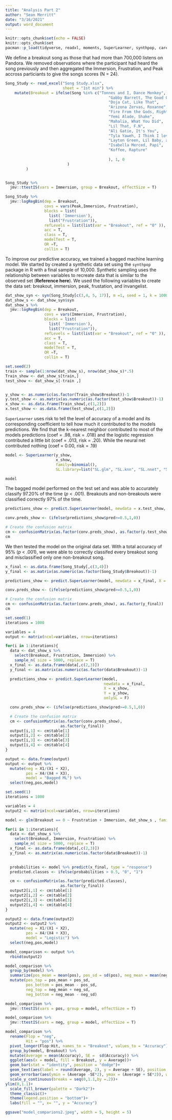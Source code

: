 ```yaml
---
title: "Analysis Part 2"
author: "Sean Merritt"
date: "3/16/2021"
output: word_document
---
```


```r
knitr::opts_chunk$set(echo = FALSE)
knitr::opts_chunk$set
pacman::p_load(tidyverse, readxl, moments, SuperLearner, synthpop, caret, RColorBrewer )
```

We define a breakout song as those that had more than 700,000 listens on Pandora. We removed observations where the participant had heard the song previously and then aggregated the Immersion, Frustration, and Peak accross particiants to give the songs scores (N = 24). 

```r

Song_Study <- read_excel("Song Study.xlsx", 
                         sheet = "1st min") %>% 
    mutate(Breakout = ifelse(Song %in% c("Tonnes and I, Dance Monkey",
                                             "Gabby Barrett, The Good Ones",
                                             "Doja Cat, Like That",
                                             "Arizona Zervas, Roxanne",
                                             "Fire From the Gods, Right Now",
                                             "Yemi Alade, Shake",
                                             "Mahalia, What You Did",
                                             "Lil That, F.N",
                                             "Ali Gatie, It's You",
                                             "Tyla Yaweh, I Think I love Her",
                                             "Layton Green, Lil Baby, and City Girls, Leave Em Alone",
                                             "Isabella Merced, Papi",
                                             "Koffee, Rapture"
                                             
                                             ), 1, 0
                           )
         )


Song_Study %>% 
  jmv::ttestIS(vars = Immersion, group = Breakout, effectSize = T)
```

```r
Song_Study %>% 
  jmv::logRegBin(dep = Breakout,
                 covs = vars(Peak,Immersion, Frustration),
                 blocks = list(
                   list( 'Immersion'),
                   list("Frustration")),
                 refLevels = list(list(var = "Breakout", ref = "0" )), 
                 acc = T,
                 class = T,
                 modelTest = T, 
                 OR =T, 
                 collin = T) 
```

To improve our predictive accuracy, we trained a bagged machine learning model. We started by created a synthetic data set using the `synthpop` package in R with a final sample of 10,000. Synthetic sampling uses the relationship between variables to recreate data that is similar to the observed set (**Reference here**). We used the following variables to create the data set: breakout, immersion, peak, frustation, and invangelist.   

```r
dat_show_syn <- syn(Song_Study[c(3,4, 5, 17)], m =1, seed = 1, k = 10000, minnumlevels = 2)
dat_show_s <- dat_show_syn$syn
dat_show_s %>% 
  jmv::logRegBin(dep = Breakout,
                 covs = vars(Immersion, Frustration),
                 blocks = list(
                   list( 'Immersion'),
                   list("Frustration")),
                 refLevels = list(list(var = "Breakout", ref = "0" )), 
                 acc = T,
                 class = T,
                 modelTest = T, 
                 OR =T, 
                 collin = T)
```


```r
set.seed(2)
train <- sample(1:nrow(dat_show_s), nrow(dat_show_s)*.5)
Train_show <- dat_show_s[train,]
test_show <- dat_show_s[-train ,]


y_show <- as.numeric(as.factor(Train_show$Breakout))-1
y.test_show <- as.matrix(as.numeric(as.factor(test_show$Breakout))-1)
x_show <- as.data.frame(Train_show[,c(1,2)])
x.test_show <- as.data.frame(test_show[,c(1,2)])
```

`SuperLearner` uses risk to tell the level of accuracy of a model and its corresponding coefficient to tell how much it contributed to the models predictions. We find that the k-nearest neighbor contributed to most of the models predictions (coef = .98, risk = .018) and the logistic regression contributed a little bit (coef = .013, risk = .20). While the neural net contributed nothing (coef = 0.00, risk = .19)

```r
model <- SuperLearner(y_show,
                      x_show,
                      family=binomial(),
                      SL.library=list("SL.glm", "SL.knn", "SL.nnet", "SL.ksvm"))

model
```

The bagged model performed on the test set and was able to accurately classify 97.20% of the time (*p* < .001). Breakouts and non-breakouts were classified correctly 97% of the time.  

```r
predictions_show <- predict.SuperLearner(model, newdata = x.test_show, X = x_show, Y = y_show)

conv.preds_show <- (ifelse(predictions_show$pred>=0.5,1,0))

# Create the confusion matrix
cm <- confusionMatrix(as.factor(conv.preds_show), as.factor(y.test_show))
cm

```

We then tested the model on the original data set. With a total accuracy of 95% (*p* < .001), we were able to correctly classifed every breakout song and misclassified only one non-breakout song. 

```r
x_final <- as.data.frame(Song_Study[,c(3,4)])
y_final <- as.matrix(as.numeric(as.factor(Song_Study$Breakout))-1)

predictions_show <- predict.SuperLearner(model, newdata = x_final, X = x_show, Y = y_show, onlySL = F)

conv.preds_show <- (ifelse(predictions_show$pred>=0.5,1,0))

# Create the confusion matrix
cm <- confusionMatrix(as.factor(conv.preds_show), as.factor(y_final))
cm
```

```r
set.seed(1)
iterations = 1000

variables = 4
output <- matrix(ncol=variables, nrow=iterations)

for(i in 1:iterations){
  data <- dat_show_s %>% 
    select(Breakout, Frustration, Immersion) %>% 
    sample_n( size = 5000, replace = T)
  x_final <- as.data.frame(data[,c(2,3)])
  y_final <- as.matrix(as.numeric(as.factor(data$Breakout))-1)

  predictions_show <- predict.SuperLearner(model, 
                                           newdata = x_final, 
                                           X = x_show, 
                                           Y = y_show, 
                                           onlySL = F)

  conv.preds_show <- (ifelse(predictions_show$pred>=0.5,1,0))

  # Create the confusion matrix
  cm <- confusionMatrix(as.factor(conv.preds_show),
                        as.factor(y_final))
  output[i,1] <- cm$table[1]
  output[i,2] <- cm$table[2]
  output[i,3] <- cm$table[3]
  output[i,4] <- cm$table[4]
} 

output <- data.frame(output)
output <- output %>% 
  mutate(neg = X1/(X1 + X2),
         pos = X4/(X4 + X3),
         model = "Bagged ML") %>% 
  select(neg,pos,model)


```

```r
set.seed(1)
iterations = 1000

variables = 4
output2 <- matrix(ncol=variables, nrow=iterations)

model <- glm(Breakout == 0 ~ Frustration + Immersion, dat_show_s , family = binomial)

for(i in 1:iterations){
  data <- dat_show_s %>% 
    select(Breakout, Immersion, Frustration) %>% 
    sample_n( size = 5000, replace = T)
  x_final <- as.data.frame(data[,c(2,3)])
  y_final <- as.matrix(as.numeric(as.factor(data$Breakout))-1)
  

  probabilities <- model %>% predict(x_final, type = "response")
  predicted.classes <- ifelse(probabilities > 0.5, "0", "1")

  cm <- confusionMatrix(as.factor(predicted.classes),
                        as.factor(y_final))
  output2[i,1] <- cm$table[1]
  output2[i,2] <- cm$table[2]
  output2[i,3] <- cm$table[3]
  output2[i,4] <- cm$table[4]
} 

output2 <- data.frame(output2)
output2 <- output2 %>% 
  mutate(neg = X1/(X1 + X2),
         pos = X4/(X4 + X3),
         model = "Logistic") %>% 
  select(neg,pos,model)

model_comparison <- output %>% 
  rbind(output2)

model_comparison %>% 
  group_by(model) %>% 
  summarize(pos_mean = mean(pos), pos_sd = sd(pos), neg_mean = mean(neg), neg_sd= sd(neg)) %>% 
  mutate(pos_top = pos_mean + pos_sd, 
         pos_bottom = pos_mean - pos_sd,
         neg_top = neg_mean + neg_sd,
         neg_bottom = neg_mean - neg_sd)

```
```r
model_comparison %>% 
  jmv::ttestIS(vars = pos, group = model, effectSize = T)

model_comparison %>% 
  jmv::ttestIS(vars = neg, group = model, effectSize = T)
```

```r
model_comparison %>%
  rename(Flop = "neg",
         Hit = "pos") %>% 
  pivot_longer(Flop:Hit, names_to = "Breakout", values_to = "Accuracy") %>% 
  group_by(model, Breakout) %>% 
  mutate(Average = mean(Accuracy), SE =  sd(Accuracy)) %>% 
  ggplot(aes(x = model, fill = Breakout, y = Average))+
  geom_bar(stat = "identity", position = "dodge")+
  geom_text(aes(label = round(Average, 2), y = Average + SE), position = position_dodge(0.8), vjust = -1) +
  geom_errorbar(aes(ymin = (Average -SE*2), ymax = (Average + SE*2)), width=0.4, colour="black", width =.4,alpha=0.9, size=.9, position = position_dodge(0.8))+
  scale_y_continuous(breaks = seq(0,1.1,by =.2))+
ylim(0,1.1)+
  scale_fill_brewer(palette = "Dark2")+
  theme_classic()+
  theme(legend.position = "bottom")+
  labs(fill = "", x= "", y = "Accuracy")

ggsave("model_comparions2.jpeg", width = 5, height = 5)
```

